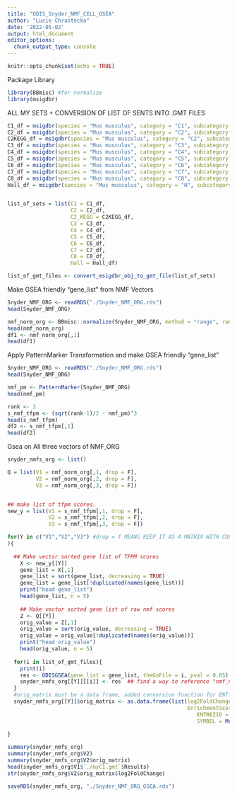 ```yaml
---
title: "ODIS_Snyder_NMF_CELL_GSEA"
author: "Lucie Chrastecka"
date: '2022-05-02'
output: html_document
editor_options: 
  chunk_output_type: console
---
```

```r
knitr::opts_chunk$set(echo = TRUE)
```
Package Library
```r
library(BBmisc) #for normalize
library(msigdbr)
```

ALL MY SETS + CONVERSION OF LIST OF SENTS INTO .GMT FILES
```r
C1_df = msigdbr(species = "Mus musculus", category = "C1", subcategory = "")
C2_df = msigdbr(species = "Mus musculus", category = "C2", subcategory = "CGP")
C2KEGG_df = msigdbr(species = "Mus musculus", category = "C2", subcategory = "CP:KEGG")
C3_df = msigdbr(species = "Mus musculus", category = "C3", subcategory = "MIR:MIRDB")
C4_df = msigdbr(species = "Mus musculus", category = "C4", subcategory = "CGN")
C5_df = msigdbr(species = "Mus musculus", category = "C5", subcategory = "BP")
C6_df = msigdbr(species = "Mus musculus", category = "C6", subcategory = "")
C7_df = msigdbr(species = "Mus musculus", category = "C7", subcategory = "IMMUNESIGDB")
C8_df = msigdbr(species = "Mus musculus", category = "C8", subcategory = "") 
Hall_df = msigdbr(species = "Mus musculus", category = "H", subcategory = "")


list_of_sets = list(C1 = C1_df,
                    C2 = C2_df,
                    C2_KEGG = C2KEGG_df,
                    C3 = C3_df,
                    C4 = C4_df,
                    C5 = C5_df,
                    C6 = C6_df,
                    C7 = C7_df,
                    C8 = C8_df,
                    Hall = Hall_df)

list_of_gmt_files <- convert_msigdbr_obj_to_gmt_file(list_of_sets)
```

Make GSEA friendly "gene_list" from NMF Vectors
```r
Snyder_NMF_ORG <- readRDS("./Snyder_NMF_ORG.rds")
head(Snyder_NMF_ORG)

nmf_norm_org <- BBmisc::normalize(Snyder_NMF_ORG, method = "range", range = c(0, 1), margin = 1L, on.constant = "quiet")
head(nmf_norm_org)
df1 <- nmf_norm_org[,1]
head(df1)

```

Apply PatternMarker Transformation and make GSEA friendly "gene_list"
```r
Snyder_NMF_ORG <- readRDS("./Snyder_NMF_ORG.rds")
head(Snyder_NMF_ORG)

nmf_pm <- PatternMarker(Snyder_NMF_ORG)
head(nmf_pm)

rank <- 3
s_nmf_tfpm <- (sqrt(rank-1)/2 - nmf_pm)^3
head(s_nmf_tfpm)
df2 <- s_nmf_tfpm[,1]
head(df2)
```

Gsea on All three vectors of NMF_ORG
```r

snyder_nmfs_org <- list()

Q = list(V1 = nmf_norm_org[,1, drop = F],
         V2 = nmf_norm_org[,2, drop = F],
         V3 = nmf_norm_org[,3, drop = F])


## make list of tfpm scores.
new_y = list(V1 = s_nmf_tfpm[,1, drop = F],
             V2 = s_nmf_tfpm[,2, drop = F],
             V3 = s_nmf_tfpm[,3, drop = F])

for(Y in c("V1","V2","V3") #drop = f MEANS KEEP IT AS A MATRIX WITH COLLUMNS AND
){
  
  ## Make vector sorted gene list of TFPM scores
    X <- new_y[[Y]]
    gene_list = X[,1]
    gene_list = sort(gene_list, decreasing = TRUE)
    gene_list = gene_list[!duplicated(names(gene_list))]
    print("head gene_list")
    head(gene_list, n = 5)
    
    ## Make vector sorted gene list of raw nmf scores
    Z <- Q[[Y]]
    orig_value = Z[,1]
    orig_value = sort(orig_value, decreasing = TRUE)
    orig_value = orig_value[!duplicated(names(orig_value))]
    print("head orig_value")
    head(orig_value, n = 5)
  
  for(i in list_of_gmt_files){
    print(i)
    res <- ODISGSEA(gene_list = gene_list, theGoFile = i, pval = 0.05)
    snyder_nmfs_org[[Y]][[i]] <- res  ## find a way to reference "nmf_norm" and "nmf_norm_org"
  }
  #orig_matrix must be a data frame, added conversion function for ENT to SYM
  snyder_nmfs_org[[Y]]$orig_matrix <- as.data.frame(list(log2FoldChange = orig_value,
                                                         EnrichmentScore = gene_list,
                                                            ENTREZID = row.names(X), 
                                                            SYMBOL = MouseENT2MouseSYM(row.names(X)))) 
  
}

summary(snyder_nmfs_org)
summary(snyder_nmfs_org$V2)
summary(snyder_nmfs_org$V2$orig_matrix)
head(snyder_nmfs_org$V1$`./myC1.gmt`$Results)
str(snyder_nmfs_org$V2$orig_matrix$log2FoldChange)

saveRDS(snyder_nmfs_org, "./Snyder_NMF_ORG_GSEA.rds")
```